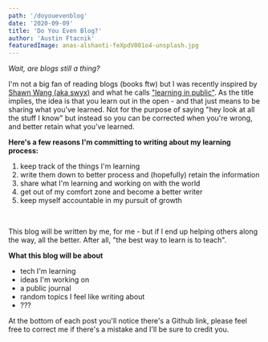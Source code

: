 ```yaml
---
path: '/doyouevenblog'
date: '2020-09-09'
title: 'Do You Even Blog?'
author: 'Austin Ftacnik'
featuredImage: anas-alshanti-feXpdV001o4-unsplash.jpg
---
```


*Wait, are blogs still a thing?*
<br />

 I'm not a big fan of reading blogs (books ftw) but  I was recently inspired by <a href="https://www.swyx.io/">Shawn Wang (aka swyx)</a> and what he calls <a href="https://www.swyx.io/writing/learn-in-public/">"learning in public"</a>. As the title implies, the idea is that you learn out in the open - and that just means to be sharing what you've learned. Not for the purpose of saying "hey look at all the stuff I know" but instead so you can be corrected when you're wrong, and better retain what you've learned.
<br />

**Here's a few reasons I'm committing to writing about my learning process:**

1. keep track of the things I'm learning
2. write them down to better process and (hopefully) retain the information
3. share what I'm learning and working on with the world
4. get out of my comfort zone and become a better writer
5. keep myself accountable in my pursuit of growth

<br />

This blog will be written by me, for me - but if I end up helping others along the way, all the better. After all, "the best way to learn is to teach".
<br />

**What this blog will be about**
- tech I'm learning
- ideas I'm working on
- a public journal
- random topics I feel like writing about
- ???

At the bottom of each post you'll notice there's a Github link, please feel free to correct me if there's a mistake and I'll be sure to credit you.